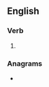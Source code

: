 ==English==

===Verb===
{{head|en|present participle}}

# {{present participle of|relight|lang=en|nocat=1}}

===Anagrams===
* {{l|en|lightering}}